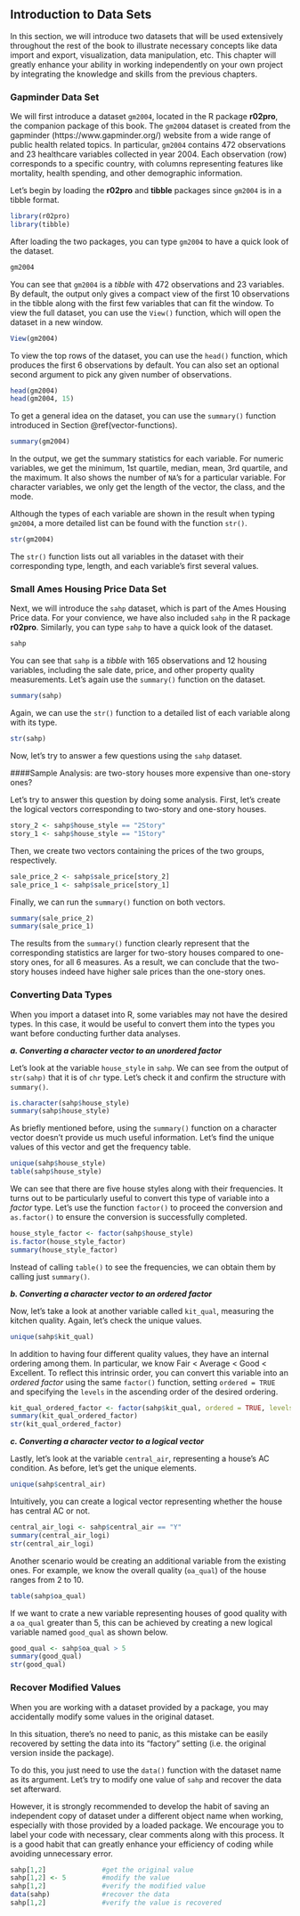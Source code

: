 ## Introduction to Data Sets {#intro-dataset}

In this section, we will introduce two datasets that will be used extensively throughout the rest of the book to illustrate necessary concepts like data import and export, visualization, data manipulation, etc. This chapter will greatly enhance your ability in working independently on your own project by integrating the knowledge and skills from the previous chapters. 

### Gapminder Data Set {#intro-gapminder}

We will first introduce a dataset `gm2004`, located in the R package **r02pro**, the companion package of this book. The `gm2004` dataset is created from the gapminder (https://www.gapminder.org/) website from a wide range of public health related topics. In particular, `gm2004` contains 472 observations and 23 healthcare variables collected in year 2004. Each observation (row) corresponds to a specific country, with columns representing features like mortality, health spending, and other demographic information. 

Let's begin by loading the **r02pro** and **tibble** packages since `gm2004` is in a tibble format. 

```r
library(r02pro)
library(tibble)
```

After loading the two packages, you can type `gm2004` to have a quick look of the dataset.

```r
gm2004
```

You can see that `gm2004` is a *tibble* with 472 observations and 23 variables. By default, the output only gives a compact view of the first 10 observations in the tibble along with the first few variables that can fit the window. To view the full dataset, you can use the `View()` function, which will open the dataset in a new window. 

```r
View(gm2004)
```

To view the top rows of the dataset, you can use the `head()` function, which produces the first 6 observations by default. You can also set an optional second argument to pick any given number of observations. 

```r
head(gm2004)
head(gm2004, 15)
```

To get a general idea on the dataset, you can use the `summary()` function introduced in Section \@ref(vector-functions). 

```r
summary(gm2004)
```

In the output, we get the summary statistics for each variable. For numeric variables, we get the minimum, 1st quartile, median, mean, 3rd quartile, and the maximum. It also shows the number of `NA`'s for a particular variable. For character variables, we only get the length of the vector, the class, and the mode. 

Although the types of each variable are shown in the result when typing `gm2004`, a more detailed list can be found with the function `str()`. 

```r
str(gm2004)
```

The `str()` function lists out all variables in the dataset with their corresponding type, length, and each variable's first several values. 

### Small Ames Housing Price Data Set {#sahp}

Next, we will introduce the `sahp` dataset, which is part of the Ames Housing Price data. For your convience, we have also included `sahp` in the R package **r02pro**. Similarly, you can type `sahp` to have a quick look of the dataset.

```r
sahp
```

You can see that `sahp` is a *tibble* with 165 observations and 12 housing variables, including the sale date, price, and other property quality measurements. Let's again use the `summary()` function on the dataset. 

```r
summary(sahp)
```

Again, we can use the `str()` function to a detailed list of each variable along with its type. 

```r
str(sahp)
```

Now, let's try to answer a few questions using the `sahp` dataset. 

####Sample Analysis: are two-story houses more expensive than one-story ones? 

Let's try to answer this question by doing some analysis. First, let's create the logical vectors corresponding to two-story and one-story houses. 

```r
story_2 <- sahp$house_style == "2Story"
story_1 <- sahp$house_style == "1Story"
```

Then, we create two vectors containing the prices of the two groups, respectively. 

```r
sale_price_2 <- sahp$sale_price[story_2]
sale_price_1 <- sahp$sale_price[story_1]
```

Finally, we can run the `summary()` function on both vectors.

```r
summary(sale_price_2)
summary(sale_price_1)
```

The results from the `summary()` function clearly represent that the corresponding statistics are larger for two-story houses compared to one-story ones, for all 6 measures. As a result, we can conclude that the two-story houses indeed have higher sale prices than the one-story ones.

### Converting Data Types

When you import a dataset into R, some variables may not have the desired types. In this case, it would be useful to convert them into the types you want before conducting further data analyses. 

***a. Converting a character vector to an unordered factor***

Let's look at the variable `house_style` in `sahp`. We can see from the output of `str(sahp)` that it is of `chr` type. Let's check it and confirm the structure with `summary()`.

```r
is.character(sahp$house_style)
summary(sahp$house_style)
```

As briefly mentioned before, using the `summary()` function on a character vector doesn't provide us much useful information. Let's find the unique values of this vector and get the frequency table.

```r
unique(sahp$house_style)
table(sahp$house_style)
```

We can see that there are five house styles along with their frequencies. It turns out to be particularly useful to convert this type of variable into a *factor* type. Let's use the function `factor()` to proceed the conversion and `as.factor()` to ensure the conversion is successfully completed.

```r
house_style_factor <- factor(sahp$house_style)
is.factor(house_style_factor)
summary(house_style_factor)
```

Instead of calling `table()` to see the frequencies, we can obtain them by calling just `summary()`.

***b. Converting a character vector to an ordered factor***

Now, let's take a look at another variable called `kit_qual`, measuring the kitchen quality. Again, let's check the unique values.

```r
unique(sahp$kit_qual)
```

In addition to having four different quality values, they have an internal ordering among them. In particular, we know Fair < Average < Good < Excellent. To reflect this intrinsic order, you can convert this variable into an *ordered factor* using the same `factor()` function, setting `ordered = TRUE` and specifying the `levels` in the ascending order of the desired ordering.

```r
kit_qual_ordered_factor <- factor(sahp$kit_qual, ordered = TRUE, levels = c("Fair", "Average", "Good", "Excellent")) #covert to ordered factor
summary(kit_qual_ordered_factor)
str(kit_qual_ordered_factor)
```

***c. Converting a character vector to a logical vector***

Lastly, let's look at the variable `central_air`, representing a house's AC condition. As before, let's get the unique elements. 

```r
unique(sahp$central_air)
```

Intuitively, you can create a logical vector representing whether the house has central AC or not. 

```r
central_air_logi <- sahp$central_air == "Y"
summary(central_air_logi)
str(central_air_logi)
```

Another scenario would be creating an additional variable from the existing ones. For example, we know the overall quality (`oa_qual`) of the house ranges from 2 to 10. 

```r
table(sahp$oa_qual)
```

If we want to crate a new variable representing houses of good quality with a `oa_qual` greater than 5, this can be achieved by creating a new logical variable named `good_qual` as shown below. 

```r
good_qual <- sahp$oa_qual > 5
summary(good_qual)
str(good_qual)
```

### Recover Modified Values

When you are working with a dataset provided by a package, you may accidentally modify some values in the original dataset.

In this situation, there's no need to panic, as this mistake can be easily recovered by setting the data into its "factory" setting (i.e. the original version inside the package). 

To do this, you just need to use the `data()` function with the dataset name as its argument. Let's try to modify one value of `sahp` and recover the data set afterward.

However, it is strongly recommended to develop the habit of saving an independent copy of dataset under a different object name when working, especially with those provided by a loaded package. We encourage you to label your code with necessary, clear comments along with this process. It is a good habit that can greatly enhance your efficiency of coding while avoiding unnecessary error. 

```r
sahp[1,2]              #get the original value
sahp[1,2] <- 5         #modify the value
sahp[1,2]              #verify the modified value
data(sahp)             #recover the data
sahp[1,2]              #verify the value is recovered
```
